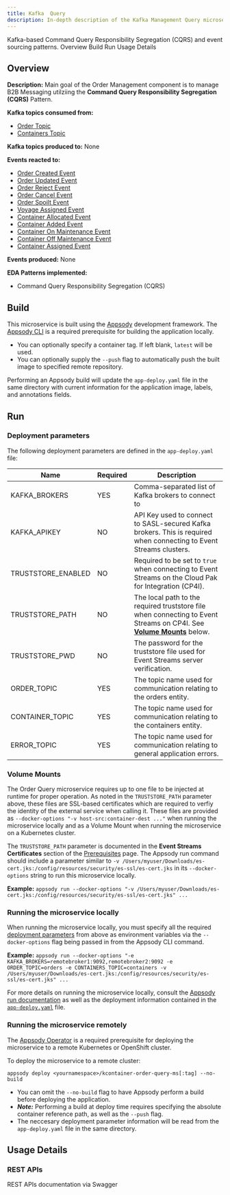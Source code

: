 ```yaml
---
title: Kafka  Query
description: In-depth description of the Kafka Management Query microservice component
---
```


<PageDescription>
Kafka-based Command Query Responsibility Segregation (CQRS) and event sourcing patterns.
</PageDescription>


<AnchorLinks>
  <AnchorLink>Overview</AnchorLink>
  <AnchorLink>Build</AnchorLink>
  <AnchorLink>Run</AnchorLink>
  <AnchorLink>Usage Details</AnchorLink>
</AnchorLinks>

## Overview

**Description:** Main goal of the Order Management component is to manage B2B
Messaging utilziing the **Command Query Responsibility Segregation (CQRS)**
Pattern.

**Kafka topics consumed from:**

- [Order Topic](/microservices/topic-details/#orders-topic)
- [Containers Topic](/microservices/topic-details/#containers-topic)

**Kafka topics produced to:** None

**Events reacted to:**

- [Order Created Event](/microservices/event-details/#order-created-event)
- [Order Updated Event](/microservices/event-details/#order-updated-event)
- [Order Reject Event](/microservices/event-details/#order-reject-event)
- [Order Cancel Event](/microservices/event-details/#order-cancel-event)
- [Order Spoilt Event](/microservices/event-details/#order-spoilt-event)
- [Voyage Assigned Event](/microservices/event-details/#voyage-assigned-event)
- [Container Allocated Event](/microservices/event-details/#container-allocated-event)
- [Container Added Event](/microservices/event-details/#container-added-event)
- [Container On Maintenance Event](/microservices/event-details/#container-on-maintenance-event)
- [Container Off Maintenance Event](/microservices/event-details/#container-off-maintenance-event)
- [Container Assigned Event](/microservices/event-details/#container-assigned-event)

**Events produced:** None

**EDA Patterns implemented:**

- Command Query Responsibility Segregation (CQRS)

## Build

This microservice is built using the [Appsody](https://appsody.dev/) development
framework. The
[Appsody CLI](https://appsody.dev/docs/installing/installing-appsody) is a
required prerequisite for building the application locally.

- You can optionally specify a container tag. If left blank, `latest` will be
  used.
- You can optionally supply the `--push` flag to automatically push the built
  image to specified remote repository.

Performing an Appsody build will update the `app-deploy.yaml` file in the same
directory with current information for the application image, labels, and
annotations fields.

## Run

### Deployment parameters

The following deployment parameters are defined in the `app-deploy.yaml` file:

| Name               | Required | Description                                                                                                                             |
| ------------------ | -------- | --------------------------------------------------------------------------------------------------------------------------------------- |
| KAFKA_BROKERS      | YES      | Comma-separated list of Kafka brokers to connect to                                                                                     |
| KAFKA_APIKEY       | NO       | API Key used to connect to SASL-secured Kafka brokers. This is required when connecting to Event Streams clusters.                      |
| TRUSTSTORE_ENABLED | NO       | Required to be set to `true` when connecting to Event Streams on the Cloud Pak for Integration (CP4I).                                  |
| TRUSTSTORE_PATH    | NO       | The local path to the required truststore file when connecting to Event Streams on CP4I. See [**Volume Mounts**](#volume-mounts) below. |
| TRUSTSTORE_PWD     | NO       | The password for the truststore file used for Event Streams server verification.                                                        |
| ORDER_TOPIC        | YES      | The topic name used for communication relating to the orders entity.                                                                    |
| CONTAINER_TOPIC    | YES      | The topic name used for communication relating to the containers entity.                                                                |
| ERROR_TOPIC        | YES      | The topic name used for communication relating to general application errors.                                                           |

### Volume Mounts

The Order Query microservice requires up to one file to be injected at runtime
for proper operation. As noted in the `TRUSTSTORE_PATH` parameter above, these
files are SSL-based certificates which are required to verfiy the identity of
the external service when calling it. These files are provided as
`--docker-options "-v host-src:container-dest ..."` when running the
microservice locally and as a Volume Mount when running the microservice on a
Kubernetes cluster.

The `TRUSTSTORE_PATH` parameter is documented in the **Event Streams
Certificates** section of the
[Prerequisites](/infrastructure/required-services/#-event-streams-on-redhat-openshift-container-platform)
page. The Appsody run command should include a parameter similar to
`-v /Users/myuser/Downloads/es-cert.jks:/config/resources/security/es-ssl/es-cert.jks`
in its `--docker-options` string to run this microservice locally.

**Example:**
`appsody run --docker-options "-v /Users/myuser/Downloads/es-cert.jks:/config/resources/security/es-ssl/es-cert.jks" ...`

### Running the microservice locally

When running the microservice locally, you must specify all the required
[deployment parameters](#deployment-parameters) from above as environment
variables via the `--docker-options` flag being passed in from the Appsody CLI
command.

**Example:**
`appsody run --docker-options "-e KAFKA_BROKERS=remotebroker1:9092,remotebroker2:9092 -e ORDER_TOPIC=orders -e CONTAINERS_TOPIC=containers -v /Users/myuser/Downloads/es-cert.jks:/config/resources/security/es-ssl/es-cert.jks" ...`

For more details on running the microservice locally, consult the
[Appsody run documentation](https://appsody.dev/docs/using-appsody/local-development#appsody-local-development)
as well as the deployment information contained in the
[`app-deploy.yaml`](https://github.com/-cloud-architecture/refarch-kc-order-ms/blob/master/order-query-ms/app-deploy.yaml)
file.

### Running the microservice remotely

The [Appsody Operator](https://appsody.dev/docs/reference/appsody-operator/) is
a required prerequisite for deploying the microservice to a remote Kubernetes or
OpenShift cluster.

To deploy the microservice to a remote cluster:

`appsody deploy <yournamespace>/kcontainer-order-query-ms[:tag] --no-build`

- You can omit the `--no-build` flag to have Appsody perform a build before
  deploying the application.
- _**Note:**_ Performing a build at deploy time requires specifying the absolute
  container reference path, as well as the `--push` flag.
- The neccesary deployment parameter information will be read from the
  `app-deploy.yaml` file in the same directory.

## Usage Details

### REST APIs

<InlineNotification kind="info">
  <strong></strong> REST APIs documentation via Swagger
</InlineNotification>
